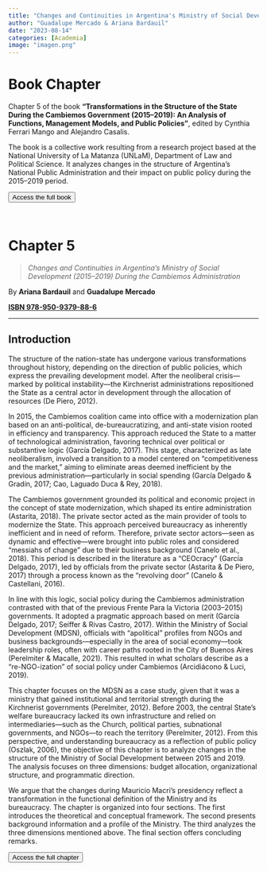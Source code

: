 ```yaml
---
title: "Changes and Continuities in Argentina's Ministry of Social Development (2015–2019) During the Cambiemos Administration"
author: "Guadalupe Mercado & Ariana Bardauil"
date: "2023-08-14"
categories: [Academia]
image: "imagen.png"
---
```


# Book Chapter

Chapter 5 of the book **"Transformations in the Structure of the State During the Cambiemos Government (2015–2019): An Analysis of Functions, Management Models, and Public Policies"**, edited by Cynthia Ferrari Mango and Alejandro Casalis.

The book is a collective work resulting from a research project based at the National University of La Matanza (UNLaM), Department of Law and Political Science. It analyzes changes in the structure of Argentina’s National Public Administration and their impact on public policy during the 2015–2019 period.

<a href="https://repositoriocyt.unlam.edu.ar/handle/123456789/1502"> 
  <button type="button" class="btn btn-primary float-end btn-sm">Access the full book</button>
</a>

<br>

# Chapter 5

> *Changes and Continuities in Argentina's Ministry of Social Development (2015–2019) During the Cambiemos Administration*

By **Ariana Bardauil** and **Guadalupe Mercado**

[**ISBN 978-950-9379-88-6**](https://drive.google.com/drive/u/0/folders/1eTPzimwPdyKrhd3H03w-ePBVZ6dZKwYf)

---

## Introduction

The structure of the nation-state has undergone various transformations throughout history, depending on the direction of public policies, which express the prevailing development model. After the neoliberal crisis—marked by political instability—the Kirchnerist administrations repositioned the State as a central actor in development through the allocation of resources (De Piero, 2012).

In 2015, the Cambiemos coalition came into office with a modernization plan based on an anti-political, de-bureaucratizing, and anti-state vision rooted in efficiency and transparency. This approach reduced the State to a matter of technological administration, favoring technical over political or substantive logic (García Delgado, 2017). This stage, characterized as late neoliberalism, involved a transition to a model centered on "competitiveness and the market," aiming to eliminate areas deemed inefficient by the previous administration—particularly in social spending (García Delgado & Gradín, 2017; Cao, Laguado Duca & Rey, 2018).

The Cambiemos government grounded its political and economic project in the concept of state modernization, which shaped its entire administration (Astarita, 2018). The private sector acted as the main provider of tools to modernize the State. This approach perceived bureaucracy as inherently inefficient and in need of reform. Therefore, private sector actors—seen as dynamic and effective—were brought into public roles and considered “messiahs of change” due to their business background (Canelo et al., 2018). This period is described in the literature as a "CEOcracy" (García Delgado, 2017), led by officials from the private sector (Astarita & De Piero, 2017) through a process known as the "revolving door" (Canelo & Castellani, 2016).

In line with this logic, social policy during the Cambiemos administration contrasted with that of the previous Frente Para la Victoria (2003–2015) governments. It adopted a pragmatic approach based on merit (García Delgado, 2017; Seiffer & Rivas Castro, 2017). Within the Ministry of Social Development (MDSN), officials with “apolitical” profiles from NGOs and business backgrounds—especially in the area of social economy—took leadership roles, often with career paths rooted in the City of Buenos Aires (Perelmiter & Macalle, 2021). This resulted in what scholars describe as a “re-NGO-ization” of social policy under Cambiemos (Arcidiácono & Luci, 2019).

This chapter focuses on the MDSN as a case study, given that it was a ministry that gained institutional and territorial strength during the Kirchnerist governments (Perelmiter, 2012). Before 2003, the central State’s welfare bureaucracy lacked its own infrastructure and relied on intermediaries—such as the Church, political parties, subnational governments, and NGOs—to reach the territory (Perelmiter, 2012). From this perspective, and understanding bureaucracy as a reflection of public policy (Oszlak, 2006), the objective of this chapter is to analyze changes in the structure of the Ministry of Social Development between 2015 and 2019. The analysis focuses on three dimensions: budget allocation, organizational structure, and programmatic direction.

We argue that the changes during Mauricio Macri’s presidency reflect a transformation in the functional definition of the Ministry and its bureaucracy. The chapter is organized into four sections. The first introduces the theoretical and conceptual framework. The second presents background information and a profile of the Ministry. The third analyzes the three dimensions mentioned above. The final section offers concluding remarks.

<a href="https://repositoriocyt.unlam.edu.ar/handle/123456789/1506"> 
  <button type="button" class="btn btn-primary float-end btn-sm">Access the full chapter</button>
</a>

<br>
